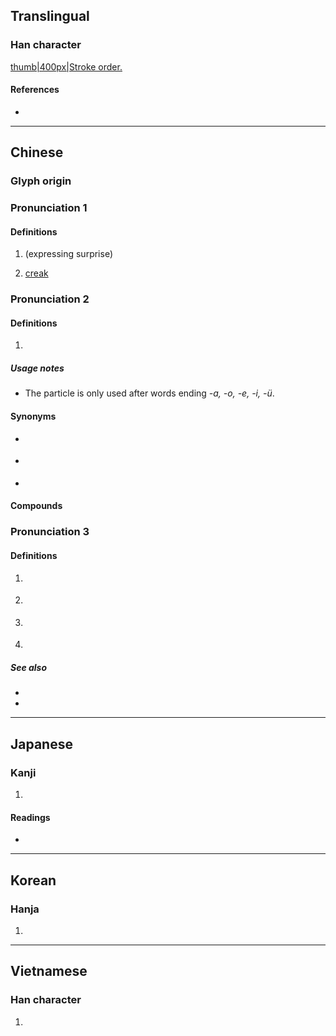 {{character info/new}}
==Translingual==

===Han character===
[[image:呀-bw.png|thumb|400px|Stroke order.]]
{{Han char|rn=30|rad=口|as=04|sn=7|four=61040|canj=RMVH|ids=⿰口牙}}

====References====
* {{Han ref|kx=0180.080|dkj=03383|dj=0398.060|hdz=10587.120|uh=5440|ud=21568|bh=A772|bd=42866}}

----

==Chinese==
{{zh-forms}}

===Glyph origin===
{{Han etym}}

===Pronunciation 1===
{{zh-pron
|m=yā
|ma=y
|c=aa1
|mn=a/ia
|mc=y
|oc=y
|cat=intj,n
}}

====Definitions====
{{zh-hanzi}}

# (expressing surprise)
#: {{zh-x|呀{Yā}！下雨 了！|Ah! It's raining!}}
# {{lb|zh|onomatopoeia}} [[creak]]
#: {{zh-x|門 呀{yā} 的 一 聲 開 了。|The door opened with a creak.}}

===Pronunciation 2===
{{zh-pron
|m=ya
|c=aa3
|cat=part
}}

====Definitions====
{{zh-hanzi}}

# {{non-gloss definition|sentence-final particle}}
#: {{zh-x|他 是 誰{shéi} 呀？|Who is he?}}
#: {{zh-also|啊}}

=====Usage notes=====
* The particle is only used after words ending ''-a, -o, -e, -i, -ü''.

====Synonyms====
* {{zh-l|啊|tr=a}} {{qualifier|after ''-ng, ci, zi, si, chi, zhi, shi''}}
* {{zh-l|哇}} {{qualifier|after ''-u, -ao''}}
* {{zh-l|哪|tr=na}} {{qualifier|after ''-n''}}

====Compounds====
{{zh-der|哎呀}}

===Pronunciation 3===
{{zh-pron
|c=aa3
|cat=part
}}

====Definitions====
{{zh-hanzi}} {{tlb|zh|Cantonese}}

# {{non-gloss definition|Final interrogative particle.}}
#: {{zh-x|你 頭先 去 咗 邊度 呀？|Where did you just go?|C}}
# {{non-gloss definition|Final particle used to ask for confirmation of a statement.}}
#: {{zh-x|原來 係 佢 呀。|So it was him?|C}}
# {{non-gloss definition|Final particle used to assert something.}}
#: {{zh-x|唔係 我 呀！|It wasn't me!|C}}
# {{non-gloss definition|Particle used after list items in a list of examples.}}
{{attention|zh|probably more}}

=====See also=====
* {{zh-l|咩|tr=me1}}
* {{zh-l|㗎|tr=gaa4}}

{{zh-cat|Beginning}}

----

==Japanese==

===Kanji===
{{ja-kanji|grade=|rs=口04}}

# {{defn|lang=ja|sort=口04}}

====Readings====
* {{ja-readings
|goon=[[げ]] (ge)
|kanon=[[が]] (ga)
|kanyoon=[[や]] (ya)
|kun=[[あ]] (a), [[あつ]] (atsu)}}

----

==Korean==

===Hanja===
{{ko-hanja|hangeul=하|mr=ha}}

# {{defn|lang=ko|sort=口04}}

----

==Vietnamese==

===Han character===
{{vi-hantu|[[nhá]], [[nha]]|rs=口04}}

# {{defn|lang=vi|sort=口04}}